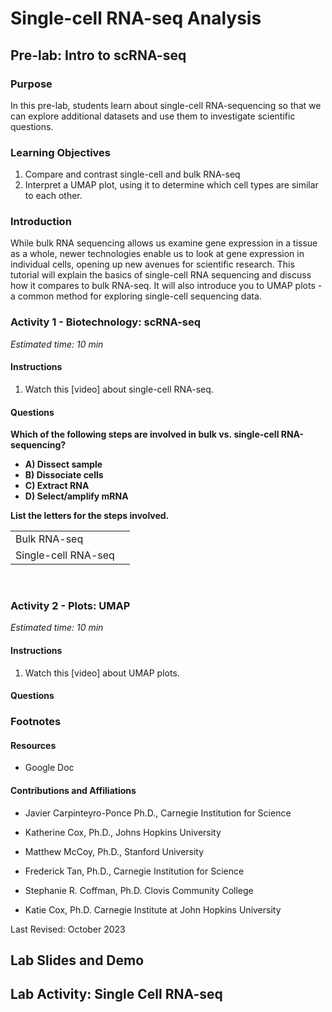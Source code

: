 # Single-cell RNA-seq Analysis

## Pre-lab: Intro to scRNA-seq

### Purpose

In this pre-lab, students learn about single-cell RNA-sequencing so that we can explore additional datasets and use them to investigate scientific questions.

### Learning Objectives

1. Compare and contrast single-cell and bulk RNA-seq
1. Interpret a UMAP plot, using it to determine which cell types are similar to each other.

### Introduction

While bulk RNA sequencing allows us examine gene expression in a tissue as a whole, newer technologies enable us to look at gene expression in individual cells, opening up new avenues for scientific research.  This tutorial will explain the basics of single-cell RNA sequencing and discuss how it compares to bulk RNA-seq.  It will also introduce you to UMAP plots - a common method for exploring single-cell sequencing data.


### Activity 1 - Biotechnology: scRNA-seq

*Estimated time: 10  min*

#### Instructions

1. Watch this [video] about single-cell RNA-seq.

#### Questions

**Which of the following steps are involved in bulk vs. single-cell RNA-sequencing?**

- **A) Dissect sample**
- **B) Dissociate cells**
- **C) Extract RNA**
- **D) Select/amplify mRNA**

**List the letters for the steps involved.**

| | |
|:-|:-|
| Bulk RNA-seq | |
| Single-cell RNA-seq | |

<br>

### Activity 2 - Plots: UMAP

*Estimated time: 10  min*

#### Instructions

1. Watch this [video] about UMAP plots.

#### Questions

<!--

| What is Differential Gene Expression? |
|:-|
| <br> |

<br>

| What feature  of mRNA allows scientists to specifically isolate mRNA for RNA-seq? |
|:-|
| <br> |

<br>

| Describe the steps in making cDNA from an mRNA. |
|:-|
| <br> |

<br>

| Explain how the number of reads related to gene expression. |
|:-|
| <br> |

-->

### Footnotes

#### Resources

- Google Doc

#### Contributions and Affiliations

- Javier Carpinteyro-Ponce Ph.D., Carnegie Institution for Science
- Katherine Cox, Ph.D., Johns Hopkins University
- Matthew McCoy, Ph.D., Stanford University
- Frederick Tan, Ph.D., Carnegie Institution for Science

- Stephanie R. Coffman, Ph.D. Clovis Community College
- Katie Cox, Ph.D. Carnegie Institute at John Hopkins University

Last Revised: October 2023

## Lab Slides and Demo {#lab-slides-rna-seq-analysis}

<!--

### Lab Slides

```r
ottrpal::include_slide("https://docs.google.com/presentation/d/1-bQsuEIWO6e0ekb98byMAHR8_l45pp_fsl7NxJIXkbM/edit#slide=id.g35f391192_00")
```

[[slides](https://docs.google.com/presentation/d/1-bQsuEIWO6e0ekb98byMAHR8_l45pp_fsl7NxJIXkbM)]

### Sort Gene Expression Data Using Spreadsheets

```r
ottrpal::include_slide("https://docs.google.com/presentation/d/1oNO9JFmC8itk3eq6amT95MWvOsr3zQb6LNwZsQ7-i-g/edit#slide=id.gdf3f6e5285_0_0")
```

[[slides](https://docs.google.com/presentation/d/1oNO9JFmC8itk3eq6amT95MWvOsr3zQb6LNwZsQ7-i-g)][[test-driveR.tsv](https://drive.google.com/file/d/1kMWQReRTg0FDZDA5abxmkgKxp-7o5IeM)]

-->

## Lab Activity: Single Cell RNA-seq

<!--

### Purpose

In this lab, students will complete a tutorial on RNA-seq data and learn how to analyze, graph and interpret the data. In the following lab, we will use these skills to compare two RNA-seq data sets to investigate gene expression patterns.

### Learning Objectives

1. Use R to analyze HTSeq files
1. Create and analyze histograms from HTSeq files

### Introduction

Today’s lab will investigate how scientists use computer science to analyze RNA-seq data. In general, the sequences are first aligned to a reference genome. For RNA-seq, the sequences will align to exons of the expressed genes. The data you will look at today has already been processed using a program called HTSeq. This program aligns the sequences to the reference genome and counts how many sequences align to each gene, producing files known as HTSeq files. The more sequences that align to the gene, the higher the expression level of the gene. The following tutorial will walk you through how to analyze an HTSeq file using the programming language R.

The RNA-seq libraries from today’s lab are from: [eLife 2013;2:e00886 DOI: 10.7554/eLife.00886](https://elifesciences.org/articles/00886).  The paper analyzes genes expression in the drosophila midgut.

### Activity 1 - Introduction to RNA-seq Data Tutorial

*Estimated time: 20 min*

#### Instructions

1. Log into SciServer, click on compute and open your C-MOOR LearnR” container.
1. Start the “Introduction to RNA-seq Data” tutorial. Visit [SciServer Guides and FAQs](https://help.c-moor.org/t/sciserver-guides-and-faqs/22). if you need to jog your memory on how to do this.
1. To move through the activities click "Continue" at the bottom of the screen. When you are done with a topic, click "Next Topic" to move on.
1. This tutorial has small boxes in which you can enter and run short lines of code to analyze the data.
1. As you work through the tutorial, answer the questions below. When you get to “Try it Out!” move on to Activity 2.

#### Questions

| What are the two columns (V1 and V2) in an HT-seq file? What data is stored in each column? |
|:-|
| <br> |

<br>

| Explain what is readCount and what is GeneID |
|:-|
| <br> |

<br>

| Share a screenshot of the row showing the readCount of the lab gene in the “Reproduce Results for a Single Gene” section and explain in your own words what the code in your screenshot is doing. |
|:-|
| <br> |

### Activity 2 - Analyze an HT-seq file

*Estimated time: 15-20 min*

#### Instructions

1. In groups of two, analyze the HTSeq samples assigned to you.

| | Assigned Sample |
|:-|:-|
| Name | |
| Name | |

2. Use the code blocks on the "Try it out!" page to analyze the data.
    a. The codeblocks on the "Try it out!" page, has this code typed out for you:
        i. `readCounts <- read.table( "data/FILENAMEHERE.htseq")`
    a. Change `FILENAMEHERE` to the filename for your file. Once you have done this, **readCounts** will have the new HTSeq file loaded into it
        i. Example: `readCounts <- read.table( "data/SRR891602.htseq")`
1. The code above loads the data set into `readCounts`. If you run this code alone, nothing will happen. Try requesting some analysis to get a look at the data and answer the questions below.
1. Answer the questions below as you analyze the data. Consult the “Cheat Sheet” to figure out which code to use.

#### Questions

Determine the total reads across all genes, and the mean, median and max read counts for a single sample. Each student reports on one of the samples analyzed.

| Assigned Sample | |
|:-|:-|
| Total Reads | |
| Mean Read Count  | |
| Median Read Count  | |
| Max Read Count  | |

<br>

Look up the GeneID of the gene you presented on from the Biological Databases Lab. Use the filter command to find the readCount in both samples assigned to your group.

| How many reads does the gene have in your assigned dataset? |
|:-|
| Share a screenshot. |

<br>

| How many reads does the gene have in your partner's dataset? |
|:-|
| Share a screenshot. |

<br>

| Compare this number to the mean; is it average, high or low? |
|:-|
| <br> |

### Footnotes

#### Resources

- [Google Doc](https://docs.google.com/document/d/1ABmBmDwDtxipxmlfWuVypjIVt2AmTZtY)

#### Contributions and Affiliations

- Stephanie R. Coffman, Ph.D. Clovis Community College
- Rosa Alcazar, PH.D. Clovis Community College
- Katie Cox, Ph.D. Carnegie Institute at John Hopkins University

Last Revised:
March 2022

-->
